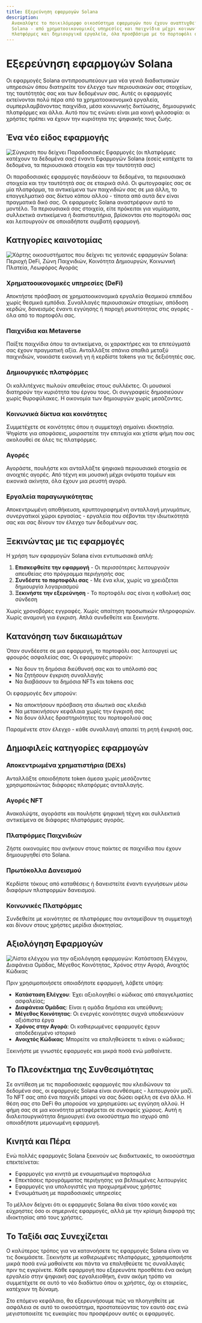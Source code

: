 ```yaml
---
title: Εξερεύνηση εφαρμογών Solana
description:
  Ανακαλύψτε το ποικιλόμορφο οικοσύστημα εφαρμογών που έχουν αναπτυχθεί στο
  Solana - από χρηματοοικονομικές υπηρεσίες και παιχνίδια μέχρι κοινωνικές
  πλατφόρμες και δημιουργικά εργαλεία, όλα προσβάσιμα με το πορτοφόλι σας.
---
```


# Εξερεύνηση εφαρμογών Solana

Οι εφαρμογές Solana αντιπροσωπεύουν μια νέα γενιά διαδικτυακών υπηρεσιών όπου
διατηρείτε τον έλεγχο των περιουσιακών σας στοιχείων, της ταυτότητάς σας και των
δεδομένων σας. Αυτές οι εφαρμογές εκτείνονται πολύ πέρα από τα χρηματοοικονομικά
εργαλεία, συμπεριλαμβάνοντας παιχνίδια, μέσα κοινωνικής δικτύωσης, δημιουργικές
πλατφόρμες και άλλα. Αυτό που τις ενώνει είναι μια κοινή φιλοσοφία: οι χρήστες
πρέπει να έχουν την κυριότητα της ψηφιακής τους ζωής.

## Ένα νέο είδος εφαρμογής

![Σύγκριση που δείχνει Παραδοσιακές Εφαρμογές (οι πλατφόρμες κατέχουν τα δεδομένα σας) έναντι Εφαρμογών Solana (εσείς κατέχετε τα δεδομένα, τα περιουσιακά στοιχεία και την ταυτότητά σας)](/images/learn/a_new_kind_of_application.webp)

Οι παραδοσιακές εφαρμογές παγιδεύουν τα δεδομένα, τα περιουσιακά στοιχεία και
την ταυτότητά σας σε εταιρικά σιλό. Οι φωτογραφίες σας σε μία πλατφόρμα, τα
αντικείμενα των παιχνιδιών σας σε μια άλλη, το επαγγελματικό σας δίκτυο κάπου
αλλού - τίποτα από αυτά δεν είναι πραγματικά δικό σας. Οι εφαρμογές Solana
αναστρέφουν αυτό το μοντέλο. Τα περιουσιακά σας στοιχεία, είτε πρόκειται για
νομίσματα, συλλεκτικά αντικείμενα ή διαπιστευτήρια, βρίσκονται στο πορτοφόλι σας
και λειτουργούν σε οποιαδήποτε συμβατή εφαρμογή.

## Κατηγορίες καινοτομίας

![Χάρτης οικοσυστήματος που δείχνει τις γειτονιές εφαρμογών Solana: Περιοχή DeFi, Ζώνη Παιχνιδιών, Κοινότητα Δημιουργών, Κοινωνική Πλατεία, Λεωφόρος Αγοράς](/images/learn/categories_of_innovation.webp)

### Χρηματοοικονομικές υπηρεσίες (DeFi)

Αποκτήστε πρόσβαση σε χρηματοοικονομικά εργαλεία θεσμικού επιπέδου χωρίς θεσμικά
εμπόδια. Συναλλαγές περιουσιακών στοιχείων, απόδοση κερδών, δανεισμός έναντι
εγγύησης ή παροχή ρευστότητας στις αγορές - όλα από το πορτοφόλι σας.

### Παιχνίδια και Metaverse

Παίξτε παιχνίδια όπου τα αντικείμενα, οι χαρακτήρες και τα επιτεύγματά σας έχουν
πραγματική αξία. Ανταλλάξτε σπάνια σπαθιά μεταξύ παιχνιδιών, νοικιάστε εικονική
γη ή κερδίστε tokens για τις δεξιότητές σας.

### Δημιουργικές πλατφόρμες

Οι καλλιτέχνες πωλούν απευθείας στους συλλέκτες. Οι μουσικοί διατηρούν την
κυριότητα του έργου τους. Οι συγγραφείς δημοσιεύουν χωρίς θυροφύλακες. Η
οικονομία των δημιουργών χωρίς μεσάζοντες.

### Κοινωνικά δίκτυα και κοινότητες

Συμμετέχετε σε κοινότητες όπου η συμμετοχή σημαίνει ιδιοκτησία. Ψηφίστε για
αποφάσεις, μοιραστείτε την επιτυχία και χτίστε φήμη που σας ακολουθεί σε όλες
τις πλατφόρμες.

### Αγορές

Αγοράστε, πουλήστε και ανταλλάξτε ψηφιακά περιουσιακά στοιχεία σε ανοιχτές
αγορές. Από τέχνη και μουσική μέχρι ονόματα τομέων και εικονικά ακίνητα, όλα
έχουν μια ρευστή αγορά.

### Εργαλεία παραγωγικότητας

Αποκεντρωμένη αποθήκευση, κρυπτογραφημένη ανταλλαγή μηνυμάτων, συνεργατικοί
χώροι εργασίας - εργαλεία που σέβονται την ιδιωτικότητά σας και σας δίνουν τον
έλεγχο των δεδομένων σας.

## Ξεκινώντας με τις εφαρμογές

Η χρήση των εφαρμογών Solana είναι εντυπωσιακά απλή:

1. **Επισκεφθείτε την εφαρμογή** - Οι περισσότερες λειτουργούν απευθείας στο
   πρόγραμμα περιήγησής σας
2. **Συνδέστε το πορτοφόλι σας** - Με ένα κλικ, χωρίς να χρειάζεται δημιουργία
   λογαριασμού
3. **Ξεκινήστε την εξερεύνηση** - Το πορτοφόλι σας είναι η καθολική σας σύνδεση

Χωρίς χρονοβόρες εγγραφές. Χωρίς απαίτηση προσωπικών πληροφοριών. Χωρίς αναμονή
για έγκριση. Απλά συνδεθείτε και ξεκινήστε.

## Κατανόηση των δικαιωμάτων

Όταν συνδέεστε σε μια εφαρμογή, το πορτοφόλι σας λειτουργεί ως φρουρός ασφαλείας
σας. Οι εφαρμογές μπορούν:

- Να δουν τη δημόσια διεύθυνσή σας και το υπόλοιπό σας
- Να ζητήσουν έγκριση συναλλαγής
- Να διαβάσουν τα δημόσια NFTs και tokens σας

Οι εφαρμογές δεν μπορούν:

- Να αποκτήσουν πρόσβαση στα ιδιωτικά σας κλειδιά
- Να μετακινήσουν κεφάλαια χωρίς την έγκρισή σας
- Να δουν άλλες δραστηριότητες του πορτοφολιού σας

Παραμένετε στον έλεγχο - κάθε συναλλαγή απαιτεί τη ρητή έγκρισή σας.

## Δημοφιλείς κατηγορίες εφαρμογών

### Αποκεντρωμένα χρηματιστήρια (DEXs)

Ανταλλάξτε οποιοδήποτε token άμεσα χωρίς μεσάζοντες χρησιμοποιώντας διάφορες
πλατφόρμες ανταλλαγής.

### Αγορές NFT

Ανακαλύψτε, αγοράστε και πουλήστε ψηφιακή τέχνη και συλλεκτικά αντικείμενα σε
διάφορες πλατφόρμες αγοράς.

### Πλατφόρμες Παιχνιδιών

Ζήστε οικονομίες που ανήκουν στους παίκτες σε παιχνίδια που έχουν δημιουργηθεί
στο Solana.

### Πρωτόκολλα Δανεισμού

Κερδίστε τόκους από καταθέσεις ή δανειστείτε έναντι εγγυήσεων μέσω διαφόρων
πλατφορμών δανεισμού.

### Κοινωνικές Πλατφόρμες

Συνδεθείτε με κοινότητες σε πλατφόρμες που ανταμείβουν τη συμμετοχή και δίνουν
στους χρήστες μερίδια ιδιοκτησίας.

## Αξιολόγηση Εφαρμογών

![Λίστα ελέγχου για την αξιολόγηση εφαρμογών: Κατάσταση Ελέγχου, Διαφάνεια Ομάδας, Μέγεθος Κοινότητας, Χρόνος στην Αγορά, Ανοιχτός Κώδικας](/images/learn/evaluating_applications.webp)

Πριν χρησιμοποιήσετε οποιαδήποτε εφαρμογή, λάβετε υπόψη:

- **Κατάσταση Ελέγχου**: Έχει αξιολογηθεί ο κώδικας από επαγγελματίες ασφαλείας;
- **Διαφάνεια Ομάδας**: Είναι η ομάδα δημόσια και υπεύθυνη;
- **Μέγεθος Κοινότητας**: Οι ενεργές κοινότητες συχνά υποδεικνύουν αξιόπιστα
  έργα
- **Χρόνος στην Αγορά**: Οι καθιερωμένες εφαρμογές έχουν αποδεδειγμένο ιστορικό
- **Ανοιχτός Κώδικας**: Μπορείτε να επαληθεύσετε τι κάνει ο κώδικας;

Ξεκινήστε με γνωστές εφαρμογές και μικρά ποσά ενώ μαθαίνετε.

## Το Πλεονέκτημα της Συνθεσιμότητας

Σε αντίθεση με τις παραδοσιακές εφαρμογές που κλειδώνουν τα δεδομένα σας, οι
εφαρμογές Solana είναι συνθέσιμες - λειτουργούν μαζί. Το NFT σας από ένα
παιχνίδι μπορεί να σας δώσει οφέλη σε ένα άλλο. Η θέση σας στο DeFi θα μπορούσε
να χρησιμεύσει ως εγγύηση αλλού. Η φήμη σας σε μια κοινότητα μεταφέρεται σε
συναφείς χώρους. Αυτή η διαλειτουργικότητα δημιουργεί ένα οικοσύστημα πιο ισχυρό
από οποιαδήποτε μεμονωμένη εφαρμογή.

## Κινητά και Πέρα

Ενώ πολλές εφαρμογές Solana ξεκινούν ως διαδικτυακές, το οικοσύστημα
επεκτείνεται:

- Εφαρμογές για κινητά με ενσωματωμένα πορτοφόλια
- Επεκτάσεις προγράμματος περιήγησης για βελτιωμένες λειτουργίες
- Εφαρμογές για υπολογιστές για προχωρημένους χρήστες
- Ενσωμάτωση με παραδοσιακές υπηρεσίες

Το μέλλον δείχνει ότι οι εφαρμογές Solana θα είναι τόσο κοινές και εύχρηστες όσο
οι σημερινές εφαρμογές, αλλά με την κρίσιμη διαφορά της ιδιοκτησίας από τους
χρήστες.

## Το Ταξίδι σας Συνεχίζεται

Ο καλύτερος τρόπος για να κατανοήσετε τις εφαρμογές Solana είναι να τις
δοκιμάσετε. Ξεκινήστε με καθιερωμένες πλατφόρμες, χρησιμοποιήστε μικρά ποσά ενώ
μαθαίνετε και πάντα να επαληθεύετε τις συναλλαγές πριν τις εγκρίνετε. Κάθε
εφαρμογή που εξερευνάτε προσθέτει ένα ακόμη εργαλείο στην ψηφιακή σας
εργαλειοθήκη, έναν ακόμη τρόπο να συμμετέχετε σε αυτό το νέο διαδίκτυο όπου οι
χρήστες, όχι οι εταιρείες, κατέχουν τη δύναμη.

Στο επόμενο κεφάλαιο, θα εξερευνήσουμε πώς να πλοηγηθείτε με ασφάλεια σε αυτό το
οικοσύστημα, προστατεύοντας τον εαυτό σας ενώ μεγιστοποιείτε τις ευκαιρίες που
προσφέρουν αυτές οι εφαρμογές.